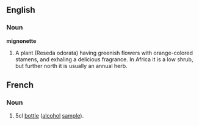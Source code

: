 ==English==

===Noun===

'''mignonette'''

#A plant (Reseda odorata) having greenish flowers with orange-colored stamens, and exhaling a delicious fragrance. In Africa it is a low shrub, but further north it is usually an annual herb.


==French==
===Noun===
# 5cl [[bottle]] ([[alcohol]] [[sample]]).